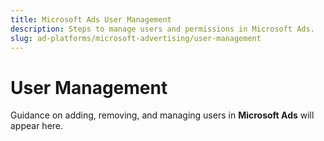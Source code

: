 ```yaml
---
title: Microsoft Ads User Management
description: Steps to manage users and permissions in Microsoft Ads.
slug: ad-platforms/microsoft-advertising/user-management
---
```


# User Management

Guidance on adding, removing, and managing users in **Microsoft Ads** will appear here.

